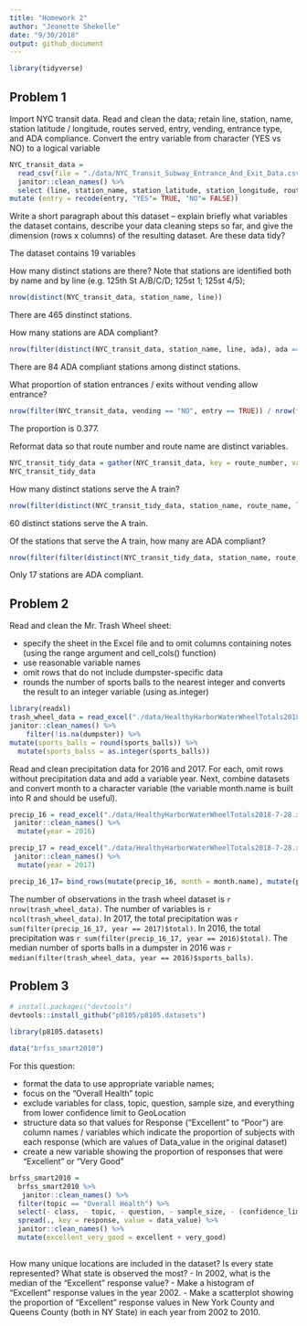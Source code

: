 ```yaml
---
title: "Homework 2"
author: "Jeanette Shekelle"
date: "9/30/2018"
output: github_document
---
```

```r
library(tidyverse)
```

## Problem 1


Import NYC transit data. Read and clean the data; retain line, station, name, station latitude / longitude, routes served, entry, vending, entrance type, and ADA compliance. Convert the entry variable from character (YES vs NO) to a logical variable

```r
NYC_transit_data = 
  read_csv(file = "./data/NYC_Transit_Subway_Entrance_And_Exit_Data.csv") %>%
  janitor::clean_names() %>%
  select (line, station_name, station_latitude, station_longitude, route1, route2, route3, route4, route5, route6, route7, route8, route9, route10, route11, entry, vending, ada) %>%
mutate (entry = recode(entry, "YES"= TRUE, "NO"= FALSE))

```


Write a short paragraph about this dataset – explain briefly what variables the dataset contains, describe your data cleaning steps so far, and give the dimension (rows x columns) of the resulting dataset. Are these data tidy?

The dataset contains 19 variables

How many distinct stations are there? Note that stations are identified both by name and by line (e.g. 125th St A/B/C/D; 125st 1; 125st 4/5);
```r
nrow(distinct(NYC_transit_data, station_name, line))
```

There are 465 dinstinct stations. 


How many stations are ADA compliant?

```r
nrow(filter(distinct(NYC_transit_data, station_name, line, ada), ada == TRUE))
```

There are 84 ADA compliant stations among distinct stations. 


What proportion of station entrances / exits without vending allow entrance?

```r
nrow(filter(NYC_transit_data, vending == "NO", entry == TRUE)) / nrow(filter(NYC_transit_data, vending == "NO"))
```

The proportion is 0.377. 


Reformat data so that route number and route name are distinct variables. 

```r
NYC_transit_tidy_data = gather(NYC_transit_data, key = route_number, value = route_name, route1:route11)
NYC_transit_tidy_data
```


How many distinct stations serve the A train? 

```r
nrow(filter(distinct(NYC_transit_tidy_data, station_name, route_name, line), route_name == "A"))
```

60 distinct stations serve the A train. 

Of the stations that serve the A train, how many are ADA compliant?

```r
nrow(filter(filter(distinct(NYC_transit_tidy_data, station_name, route_name, line, ada), route_name == "A"), ada == TRUE))
```

Only 17 stations are ADA compliant.



## Problem 2


Read and clean the Mr. Trash Wheel sheet:

- specify the sheet in the Excel file and to omit columns containing notes (using the range argument and cell_cols() function)
- use reasonable variable names
- omit rows that do not include dumpster-specific data
- rounds the number of sports balls to the nearest integer and converts the result to an integer variable (using  as.integer)


```r
library(readxl)
trash_wheel_data = read_excel("./data/HealthyHarborWaterWheelTotals2018-7-28.xlsx", "Mr. Trash Wheel", range = "A2:N338")  %>% 
janitor::clean_names() %>% 
    filter(!is.na(dumpster)) %>% 
mutate(sports_balls = round(sports_balls)) %>% 
  mutate(sports_balss = as.integer(sports_balls))
```


Read and clean precipitation data for 2016 and 2017. For each, omit rows without precipitation data and add a variable year. Next, combine datasets and convert month to a character variable (the variable  month.name is built into R and should be useful).

```r
precip_16 = read_excel("./data/HealthyHarborWaterWheelTotals2018-7-28.xlsx", "2016 Precipitation", range = "A2:B14")  %>% 
 janitor::clean_names() %>% 
  mutate(year = 2016)

precip_17 = read_excel("./data/HealthyHarborWaterWheelTotals2018-7-28.xlsx", "2017 Precipitation", range = "A2:B14")  %>% 
 janitor::clean_names() %>% 
  mutate(year = 2017)

precip_16_17= bind_rows(mutate(precip_16, month = month.name), mutate(precip_17, month = month.name))

```

The number of observations in the trash wheel dataset is `r nrow(trash_wheel_data)`. The number of variables is `r ncol(trash_wheel_data)`. In 2017, the total precipitation was `r sum(filter(precip_16_17, year == 2017)$total)`. In 2016, the total precipitation was `r sum(filter(precip_16_17, year == 2016)$total)`. The median number of sports balls in a dumpster in 2016 was `r median(filter(trash_wheel_data, year == 2016)$sports_balls)`. 

## Problem 3

```r
# install.packages("devtools")
devtools::install_github("p8105/p8105.datasets")
```

```r
library(p8105.datasets)
```

```r
data("brfss_smart2010")
```

For this question:

- format the data to use appropriate variable names;
- focus on the “Overall Health” topic
- exclude variables for class, topic, question, sample size, and everything from lower confidence limit to GeoLocation
- structure data so that values for Response (“Excellent” to “Poor”) are column names / variables which indicate the proportion of subjects with each response (which are values of Data_value in the original dataset)
- create a new variable showing the proportion of responses that were “Excellent” or “Very Good”

```r
brfss_smart2010 = 
  brfss_smart2010 %>% 
   janitor::clean_names() %>% 
  filter(topic == "Overall Health") %>% 
  select(- class, - topic, - question, - sample_size, - (confidence_limit_low:geo_location)) %>% 
  spread(., key = response, value = data_value) %>% 
  janitor::clean_names() %>% 
  mutate(excellent_very_good = excellent + very_good)
 

```


How many unique locations are included in the dataset? Is every state represented? What state is observed the most?
- In 2002, what is the median of the “Excellent” response value?
- Make a histogram of “Excellent” response values in the year 2002.
- Make a scatterplot showing the proportion of “Excellent” response values in New York County and Queens County (both in NY State) in each year from 2002 to 2010.

```r

```


